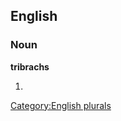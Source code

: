 
==English==

===Noun===
'''tribrachs'''

# {{plural of|[[tribrach]]}}

[[Category:English plurals]]
